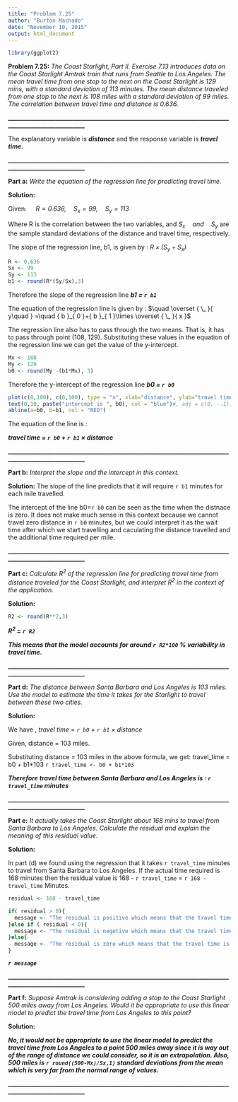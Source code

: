 ```yaml
---
title: "Problem 7.25"
author: "Burton Machado"
date: "November 10, 2015"
output: html_document
---
```


```r
library(ggplot2)
```

**Problem 7.25:** *The Coast Starlight, Part II. Exercise 7.13 introduces data on the Coast Starlight Amtrak train that runs from Seattle to Los Angeles. The mean travel time from one stop to the next on the Coast Starlight is 129 mins, with a standard deviation of 113 minutes. The mean distance traveled from one stop to the next is 108 miles with a standard deviation of 99 miles. The correlation between travel time and distance is 0.636.*

**_____________________________________________________________________________________________________**

The explanatory variable is ***distance*** and the response variable is ***travel time.***

**_____________________________________________________________________________________________________**

**Part a:** *Write the equation of the regression line for predicting travel time.*

**Solution:**

Given: *$\quad R=0.636,\quad { S }_{ x }=99,\quad { S }_{ y }=113$*

Where R is the correlation between the two variables, and ${ S }_{ x }\quad and \quad{ S }_{ y }$ are the sample
standard deviations of the distance and travel time, respectively.

The slope of the regression line, b1, is given by :  *$R\times ({ S }_{ y }\div { S }_{ x })$* 


```r
R <- 0.636
Sx <- 99
Sy <- 113
b1 <- round(R*(Sy/Sx),3)


```

Therefore the slope of the regression line ***b1 = `r b1`***

The equation of the regression line is given by : $\quad \overset { \_  }{ y\quad  } =\quad { b }_{ 0 }+{ b }_{ 1 }\times \overset { \_  }{ x }$

The regression line also has to pass through the two means. That is, it has to pass through point (108, 129). Substituting these values in the equation of the regression line we can get the value of the y-intercept. 

```r
Mx <- 108
My <- 129
b0 <- round(My -(b1*Mx), 3)
```
Therefore the y-intercept of the regression line ***b0 = `r b0`***

```r
plot(c(0,100), c(0,100), type = "n", xlab="distance", ylab="travel time", asp = 1)
text(0,10, paste("intercept is ", b0), col = "blue")#, adj = c(0, -.1))
abline(a=b0, b=b1, col = "RED")
```

The equation of the line is : 

***travel time = `r b0` + `r b1` $\times$ distance***

**_____________________________________________________________________________________________________**


**Part b:** *Interpret the slope and the intercept in this context.*

**Solution:**
The slope of the line predicts that it will require `r b1` minutes for each mile travelled.

The intercept of the line b0=`r b0` can be seen as the time when the distnace is zero. It does not make much sense in this context because we cannot travel zero distance in `r b0` minutes, but we could interpret it as the wait time after which we start travelling and caculating the distance travelled and the additional time required per mile.

**_____________________________________________________________________________________________________**


**Part c:** *Calculate ${ R }^{ 2 }$ of the regression line for predicting travel time from distance traveled for the Coast Starlight, and interpret ${ R }^{ 2 }$ in the context of the application.*

**Solution:**
```r
R2 <- round(R**2,3)
```

***${ R }^{ 2 }$ = `r R2`***

***This means that the model accounts for around `r R2*100` % variability in travel time.***

**_____________________________________________________________________________________________________**


**Part d:** *The distance between Santa Barbara and Los Angeles is 103 miles. Use the model to estimate the time it takes for the Starlight to travel between these two cities.*

**Solution:**

We have , *travel time = `r b0` + `r b1` $\times$ distance*

Given, distance = 103 miles.

Substituting distance = 103 miles in the above formula, we get: travel_time = b0 + b1*103
`r travel_time <- b0 + b1*103`

***Therefore travel time between Santa Barbara and Los Angeles is : `r travel_time` minutes***

**_____________________________________________________________________________________________________**


**Part e:** *It actually takes the Coast Starlight about 168 mins to travel from Santa Barbara to Los Angeles. Calculate the residual and explain the meaning of this residual value.*

**Solution:**

In part (d) we found using the regression that it takes `r travel_time` minutes to travel from Santa Barbara to Los Angeles. If the actual time required is 168 minutes then the residual value is 168 - `r travel_time` = `r 168 - travel_time` Minutes.

```r
residual <- 168 - travel_time

if( residual > 0){
  message <- "The residual is positive which means that the travel time is underestimated by the model"
}else if ( residual < 0){
  message <- "The residual is negetive which means that the travel time is overestimated by the model"
}else{
  message <- "The residual is zero which means that the travel time is exactly estimated by the model"
}
```
***`r message`***

**_____________________________________________________________________________________________________**


**Part f:** *Suppose Amtrak is considering adding a stop to the Coast Starlight 500 miles away from Los Angeles. Would it be appropriate to use this linear model to predict the travel time from Los Angeles to this point?*

**Solution:**

***No, it would not be appropriate to use the linear model to predict the travel time from Los Angeles to a point 500 miles away since it is way out of the range of distance we could consider, so it is an extrapolation. Also,  500 miles is `r round((500-Mx)/Sx,1)` standard deviations from the mean which is very far from the normal range of values.***

**_____________________________________________________________________________________________________**
